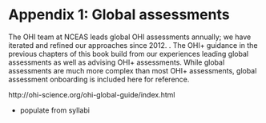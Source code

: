 # Appendix 1: Global assessments {#global}

The OHI team at NCEAS leads global OHI assessments annually; we have iterated and refined our approaches since 2012. . The OHI+ guidance in the previous chapters of this book build from our experiences leading global assessments as well as advising OHI+ assessments. While global assessments are much more complex than most OHI+ assessments, global assessment onboarding is included here for reference.

http://ohi-science.org/ohi-global-guide/index.html

- populate from syllabi